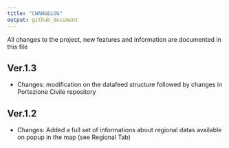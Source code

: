 ```yaml
---
title: "CHANGELOG"
output: github_document
---
```


All changes to the project, new features and information are documented in this file

## Ver.1.3

- Changes: modification on the datafeed structure followed by changes in Portezione Civile repository

## Ver.1.2

- Changes: Added a full set of informations about regional datas available on popup in the map (see Regional Tab)

